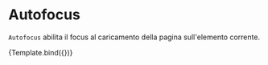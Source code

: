 

<Meta title="Components/Textarea/Props/Autofocus" component={VvTextarea} />

# Autofocus

`Autofocus` abilita il focus al caricamento della pagina sull'elemento corrente.

<Canvas>
	<Story
		name="Autofocus"
		play={textareaTest}
		args={{
			name: 'textarea-autofocus',
			label: 'Campo in autofocus',
			autofocus: true,
			type: 'text'
		}}>
		{Template.bind({})}
	</Story>
</Canvas>
